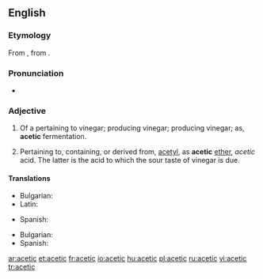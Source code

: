 ==English==

===Etymology===
From {{etyl|la}} {{term|acetum||vinegar|lang=la}}, from {{term|acere||to be sour|lang=la}}.

===Pronunciation===
* {{hyphenation|a|ce|tic}}
*: {{rhymes|iːtɪk}}

===Adjective===
{{en-adj}}

# {{organic chemistry}} Of a pertaining to vinegar; producing vinegar; producing vinegar; as, '''acetic''' fermentation.
# {{organic chemistry}} Pertaining to, containing, or derived from, [[acetyl]], as '''acetic''' [[ether]], ''acetic'' acid. The latter is the acid to which the sour taste of vinegar is due.

====Translations====
{{trans-top|pertaining to vinegar}}
* Bulgarian: {{t|bg|оцетен}}
* Latin: {{t|la|aceticus}}
{{trans-mid}}
* Spanish: {{t-|es|acético}}
{{trans-bottom}}

{{trans-top|pertaining to, containing, or derived from, acetyl}}
* Bulgarian: {{t|bg|ацетилов}}
* Spanish: {{t-|es|acético}}
{{trans-mid}}
{{trans-bottom}}

{{anagrams:en/acceit}}
[[ar:acetic]]
[[et:acetic]]
[[fr:acetic]]
[[io:acetic]]
[[hu:acetic]]
[[pl:acetic]]
[[ru:acetic]]
[[vi:acetic]]
[[tr:acetic]]
